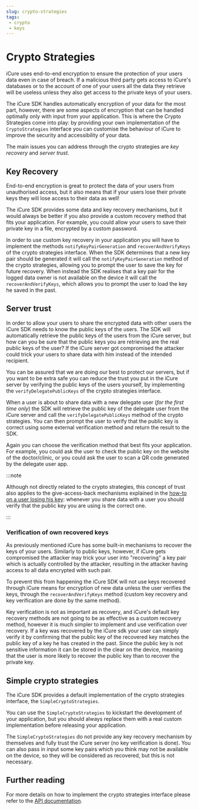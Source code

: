 ```yaml
---
slug: crypto-strategies
tags:
 - crypto
 - keys
---
```

# Crypto Strategies

iCure uses end-to-end encryption to ensure the protection of your users data even in case of breach.
If a malicious third party gets access to iCure's databases or to the account of one of your users all the data they
retrieve will be useless unless they also get access to the private keys of your users.

The iCure SDK handles automatically encryption of your data for the most part, however, there are some aspects of
encryption that can be handled optimally only with input from your application.
This is where the Crypto Strategies come into play: by providing your own implementation of the `CryptoStrategies`
interface you can customise the behaviour of iCure to improve the security and accessibility of your data.

The main issues you can address through the crypto strategies are *key recovery* and *server trust*.

## Key Recovery

End-to-end encryption is great to protect the data of your users from unauthorised access, but it also means that if
your users lose their private keys they will lose access to their data as well!

The iCure SDK provides some data and key recovery mechanisms, but it would always be better if you also provide a
custom recovery method that fits your application.
For example, you could allow your users to save their private key in a file, encrypted by a custom password.

In order to use custom key recovery in your application you will have to implement the methods `notifyKeyPairGeneration`
and `recoverAndVerifyKeys` of the crypto strategies interface.
When the SDK determines that a new key pair should be generated it will call the `notifyKeyPairGeneration` method of
the crypto strategies, allowing you to prompt the user to save the key for future recovery.
When instead the SDK realises that a key pair for the logged data owner is not available on the device it will call the
`recoverAndVerifyKeys`, which allows you to prompt the user to load the key he saved in the past.

## Server trust

In order to allow your users to share the encrypted data with other users the iCure SDK needs to know the public keys of
the users.
The SDK will automatically retrieve the public keys of the users from the iCure server, but how can you be sure that the
public keys you are retrieving are the real public keys of the user?
If the iCure server got compromised the attacker could trick your users to share data with him instead of the intended
recipient.

You can be assured that we are doing our best to protect our servers, but if you want to be extra safe you can reduce
the trust you put in the iCure server by verifying the public keys of the users yourself, by implementing the
`verifyDelegatePublicKeys` of the crypto strategies interface.

When a user is about to share data with a new delegate user (*for the first time only*) the SDK will retrieve the public
key of the delegate user from the iCure server and call the `verifyDelegatePublicKeys` method of the crypto strategies.
You can then prompt the user to verify that the public key is correct using some external verification method and return
the result to the SDK.

Again you can choose the verification method that best fits your application. For example, you could ask the user to
check the public key on the website of the doctor/clinic, or you could ask the user to scan a QR code generated by the
delegate user app.

:::note

Although not directly related to the crypto strategies, this concept of trust also applies to the give-access-back
mechanisms explained in the [how-to on a user losing his key](../how-to/how-to-authenticate-a-user/how-to-manage-lost-key#give-access-back-to-another-data-owner):
whenever you share data with a user you should verify that the public key you are using is the correct one.

:::

### Verification of own recovered keys

As previously mentioned iCure has some built-in mechanisms to recover the keys of your users.
Similarly to public keys, however, if iCure gets compromised the attacker may trick your user into "recovering" a key
pair which is actually controlled by the attacker, resulting in the attacker having access to all data encrypted with
such pair.

To prevent this from happening the iCure SDK will not use keys recovered through iCure means for encryption of new data
unless the user verifies the keys, through the `recoverAndVerifyKeys` method (custom key recovery and key verification
are done by the same method).

Key verification is not as important as recovery, and iCure's default key recovery methods are not going to be as
effective as a custom recovery method, however it is much simpler to implement and use verification over recovery.
If a key was recovered by the iCure sdk your user can simply verify it by confirming that the public key of the
recovered key matches the public key of a key he has created in the past.
Since the public key is not sensitive information it can be stored in the clear on the device, meaning that the user is
more likely to recover the public key than to recover the private key.

## Simple crypto strategies

The iCure SDK provides a default implementation of the crypto strategies interface, the `SimpleCryptoStrategies`.

You can use the `SimpleCryptoStrategies` to kickstart the development of your application, but you should always replace
them with a real custom implementation before releasing your application.

The `SimpleCryptoStrategies` do not provide any key recovery mechanism by themselves and fully trust the iCure server
(no key verification is done). You can also pass in input some key pairs which you think may not be available on the
device, so they will be considered as recovered, but this is not necessary.

## Further reading

For more details on how to implement the crypto strategies interface please refer to the [API documentation](../references/modules).

